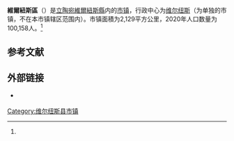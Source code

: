 {{Infobox settlement
| name                    = 维尔纽斯区
| native_name             = Vilniaus rajono savivaldybė
| native_name_lang        = lt
| settlement_type         = [[立陶宛市镇|市镇]]
| image_skyline           = Rukainiai church.jpg
| image_caption           = 市镇内的教堂建筑
| image_flag              = 
| flag_size               = 125px
| image_shield            = Vilnius district COA.svg
| shield_size             = 75px
| image_map               = Vilnius district in Lithuania.svg
| map_caption             = 维尔纽斯区在立陶宛的位置
| coordinates             = 
| coor_pinpoint           = 
| coordinates_footnotes   = 
| subdivision_type        = [[世界政區索引|国家]]
| subdivision_name        = {{LIT}}
| subdivision_type1       = [[立陶宛縣份|县份]]
| subdivision_name1       = [[維爾紐斯縣|維爾紐斯縣]]
| established_title       = 建立
| established_date        = 
| seat_type               = 行政中心
| seat                    = [[维尔纽斯|维尔纽斯]]
| unit_pref               = Metric
| area_total_km2          = 2,129
| area_rank               = 
| area_note               = 
| area_footnotes          = <ref name=VLE>{{cite encyclopedia | encyclopedia = Visuotinė lietuvių enciklopedija | title = Vilniaus rajono savivaldybė | url = https://www.vle.lt/straipsnis/vilniaus-rajono-savivaldybe/ | access-date = 2021-07-02 | language = lt | edition =  | date = 2014 | publisher = Mokslo ir enciklopedijų leidybos institutas | volume = 24 | location = Vilnius}}</ref>
| population_as_of        = 2020年估计
| population_total        = 100,158
| population_density_km2  = auto
| population_note         = 
| population_footnotes    = <ref name=VLE/>
| timezone1               = [[欧洲东部时间|EET]]
| utc_offset1             = +2
| timezone1_DST           = [[欧洲东部夏令时间|EEST]]
| utc_offset1_DST         = +3
| postal_code_type        = 邮政编码
| postal_code             = 
| area_code_type          = 
| area_code               = 
| iso_code                = 
| website                 = {{URL|https://www.vrsa.lt/}}
| footnotes               = 
}}
'''維爾紐斯區'''（{{lang-lt|Vilniaus rajono savivaldybė}}）是[[立陶宛|立陶宛]][[維爾紐斯縣|維爾紐斯縣]]内的[[立陶宛市镇|市镇]]，行政中心为[[维尔纽斯|维尔纽斯]]（为单独的市镇，不在本市镇辖区范围内）。市镇面積为2,129平方公里，2020年人口数量为100,158人。<ref name=VLE/>

== 参考文献 ==
{{Reflist}}

== 外部链接 ==
{{commonscat|Vilnius District Municipality|position=left}}
* {{Official site|https://www.vrsa.lt/}} {{lt icon}} {{en}} {{ru}} {{pl}}

{{Lithuania-geo-stub}}

{{DEFAULTSORT:Vilnius District}}
[[Category:维尔纽斯县市镇|Category:维尔纽斯县市镇]]